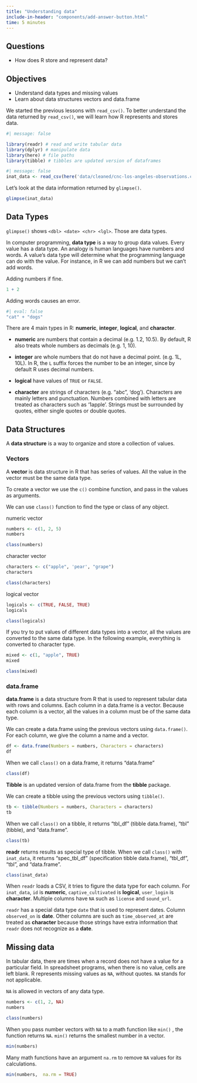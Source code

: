 ```yaml
---
title: "Understanding data"
include-in-header: "components/add-answer-button.html"
time: 5 minutes
---
```


::: summary
## Questions

-   How does R store and represent data?

## Objectives

-   Understand data types and missing values
-   Learn about data structures vectors and data.frame
:::

We started the previous lessons with `read_csv()`. To better understand the data returned by `read_csv()`, we will learn how R represents and stores data.

```r
#| message: false

library(readr) # read and write tabular data
library(dplyr) # manipulate data
library(here) # file paths
library(tibble) # tibbles are updated version of dataframes
```

```r
#| message: false
inat_data <- read_csv(here('data/cleaned/cnc-los-angeles-observations.csv.zip'))
```

Let's look at the data information returned by `glimpse()`.

```r
glimpse(inat_data)
```

## Data Types

`glimpse()` shows `<dbl> <date> <chr> <lgl>`. Those are data types.

In computer programming, **data type** is a way to group data values. Every value has a data type. An analogy is human languages have numbers and words. A value's data type will determine what the programming language can do with the value. For instance, in R we can add numbers but we can't add words.

Adding numbers if fine.

```r
1 + 2
```

Adding words causes an error.

```r
#| eval: false
"cat" + "dogs"
```

There are 4 main types in R: **numeric**, **integer**, **logical**, and **character**.

-   **numeric** are numbers that contain a decimal (e.g. 1.2, 10.5). By default, R also treats whole numbers as decimals (e.g. 1, 10).

-   **integer** are whole numbers that do not have a decimal point. (e.g. 1L, 10L). In R, the `L` suffix forces the number to be an integer, since by default R uses decimal numbers.

-   **logical** have values of `TRUE` or `FALSE`.

-   **character** are strings of characters (e.g. "abc", 'dog'). Characters are mainly letters and punctuation. Numbers combined with letters are treated as characters such as '1apple'. Strings must be surrounded by quotes, either single quotes or double quotes.

## Data Structures

A **data structure** is a way to organize and store a collection of values.

### Vectors

A **vector** is data structure in R that has series of values. All the value in the vector must be the same data type.

To create a vector we use the `c()` combine function, and pass in the values as arguments.

We can use `class()` function to find the type or class of any object.

numeric vector

```r
numbers <- c(1, 2, 5)
numbers

class(numbers)
```

character vector

```r
characters <- c("apple", 'pear', "grape")
characters

class(characters)
```

logical vector

```r
logicals <- c(TRUE, FALSE, TRUE)
logicals

class(logicals)
```

If you try to put values of different data types into a vector, all the values are converted to the same data type. In the following example, everything is converted to character type.

```r
mixed <- c(1, "apple", TRUE)
mixed

class(mixed)
```

### data.frame

**data.frame** is a data structure from R that is used to represent tabular data with rows and columns. Each column in a data.frame is a vector. Because each column is a vector, all the values in a column must be of the same data type.

We can create a data.frame using the previous vectors using `data.frame()`. For each column, we give the column a name and a vector.

```r
df <- data.frame(Numbers = numbers, Characters = characters)
df
```

When we call `class()` on a data.frame, it returns "data.frame"

```r
class(df)
```

**Tibble** is an updated version of data.frame from the **tibble** package.

We can create a tibble using the previous vectors using `tibble()`.

```r
tb <- tibble(Numbers = numbers, Characters = characters)
tb
```

When we call `class()` on a tibble, it returns "tbl_df" (tibble data.frame), "tbl" (tibble), and "data.frame".

```r
class(tb)
```

**readr** returns results as special type of tibble. When we call `class()` with `inat_data`, it returns "spec_tbl_df" (specification tibble data.frame), "tbl_df", "tbl", and "data.frame".

```r
class(inat_data)
```

When `readr` loads a CSV, it tries to figure the data type for each column. For `inat_data`, `id` is **numeric**, `captive_cultivated` is **logical**, `user_login` is **character**. Multiple columns have `NA` such as `license` and `sound_url`.

`readr` has a special data type `date` that is used to represent dates. Column `observed_on` is **date**. Other columns are such as `time_observed_at` are treated as **character** because those strings have extra information that `readr` does not recognize as a **date**.

## Missing data

In tabular data, there are times when a record does not have a value for a particular field. In spreadsheet programs, when there is no value, cells are left blank. R represents missing values as `NA`, without quotes. `NA` stands for not applicable.

`NA` is allowed in vectors of any data type.

```r
numbers <- c(1, 2, NA)
numbers

class(numbers)
```

When you pass number vectors with `NA` to a math function like `min()` , the function returns `NA`. `min()` returns the smallest number in a vector.

```r
min(numbers)
```

Many math functions have an argument `na.rm` to remove `NA` values for its calculations.

```r
min(numbers,  na.rm = TRUE)
```

## 
